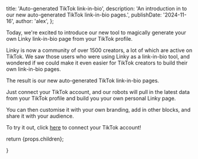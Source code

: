 
  title: 'Auto-generated TikTok link-in-bio',
  description:
    'An introduction in to our new auto-generated TikTok link-in-bio pages.',
  publishDate: '2024-11-16',
  author: 'alex',
};

Today, we're excited to introduce our new tool to magically generate your own Linky link-in-bio page from your TikTok profile.

Linky is now a community of over 1500 creators, a lot of which are active on TikTok. We saw those users who were using Linky as a link-in-bio tool, and wondered if we could make it even easier for TikTok creators to build their own link-in-bio pages.

The result is our new auto-generated TikTok link-in-bio pages.

Just connect your TikTok account, and our robots will pull in the latest data from your TikTok profile and build you your own personal Linky page.

You can then customise it with your own branding, add in other blocks, and share it with your audience.

To try it out, click [here](https://lin.ky/i/tiktok) to connect your TikTok account!

  return <ArticleTemplate meta={metadata}>{props.children}</ArticleTemplate>;

}
